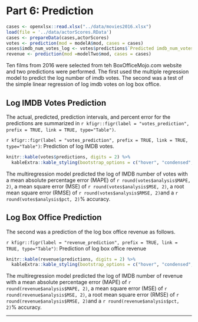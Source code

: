 # Part 6: Prediction
```r
cases <- openxlsx::read.xlsx("../data/movies2016.xlsx")
load(file = '../data/actorScores.RData')
cases <- prepareData(cases,actorScores)
votes <- prediction(mod = modelA$mod, cases = cases)
cases$imdb_num_votes_log <- votes$predictions$`Predicted imdb_num_votes_log`
revenue <- prediction(mod =modelTwo$mod, cases = cases)

```
Ten films from 2016 were selected from teh BoxOfficeMojo.com website and two predictions were performed. The first used the multiple regression model to predict the log number of imdb votes. The second was a test of the simple linear regression of log imdb votes on log box office.

## Log IMDB Votes Prediction
The actual, predicted, prediction intervals, and percent error for the predictions are summarized in `r kfigr::figr(label = "votes_prediction", prefix = TRUE, link = TRUE, type="Table")`.

`r kfigr::figr(label = "votes_prediction", prefix = TRUE, link = TRUE, type="Table")`: Prediction of log IMDB votes.
```r
knitr::kable(votes$predictions, digits = 2) %>%
  kableExtra::kable_styling(bootstrap_options = c("hover", "condensed", "responsive"), full_width = T, position = "center")
```

The multiregression model predicted the log of IMDB number of votes with a mean absolute percentage error (MAPE) of `r round(votes$analysis$MAPE, 2)`, a mean square error (MSE) of `r round(votes$analysis$MSE, 2)`, a root mean square error (RMSE) of `r round(votes$analysis$RMSE, 2)`and a `r round(votes$analysis$pct, 2)`% accuracy.

## Log Box Office Prediction
The second was a prediction of the log box office revenue as follows.

`r kfigr::figr(label = "revenue_prediction", prefix = TRUE, link = TRUE, type="Table")`: Prediction of log box office revenue
```r
knitr::kable(revenue$predictions, digits = 2) %>%
  kableExtra::kable_styling(bootstrap_options = c("hover", "condensed", "responsive"), full_width = T, position = "center")
```

The multiregression model predicted the log of IMDB number of revenue with a mean absolute percentage error (MAPE) of `r round(revenue$analysis$MAPE, 2)`, a mean square error (MSE) of `r round(revenue$analysis$MSE, 2)`, a root mean square error (RMSE) of `r round(revenue$analysis$RMSE, 2)`and a `r round(revenue$analysis$pct, 2)`% accuracy.

* * *
